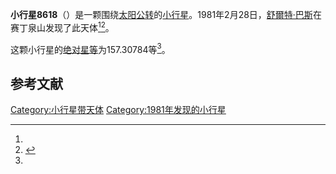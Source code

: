 {{Infobox planet
| bgcolour = #FFFFC0
| name = 8618
| symbol = 
| image = 
| caption = 
| discovery = yes
| discovery_ref = 
| discoverer = [[舒爾特·巴斯|舒爾特·巴斯]]
| discovery_site = [[赛丁泉山|赛丁泉山]] 
| discovered = 1981年2月28日
| designations = yes
| mp_name = 
| named_after = 
| alt_names = 1981 DX/ 1972 TC6 / 1994 NG2
| mp_category = [[主带小行星|主带小行星]]
| orbit_ref = <ref name="a">[http://ssd.jpl.nasa.gov/sbdb.cgi?sstr=8618 8618] {{Wayback|url=http://ssd.jpl.nasa.gov/sbdb.cgi?sstr=8618 |date=20110609194323 }}，小行星數據庫瀏覽器（JPL Small-Body Database Browser）－[[美国国家航空航天局|美国国家航空航天局]]喷气推进实验室</ref>
| epoch = 2456400.5 (2013年4月18日更新)
| aphelion = {{convert|3.2523645|AU|km|3|abbr=on|lk=out}}
| perihelion = {{convert|3.1444269|AU|km|3|abbr=on}}
| semimajor = {{convert|3.1983957|AU|km|3|abbr=on}}
| eccentricity = 0.0168737
| period = 2089.280286 [[日|日]]<br />5.72[[儒略年|儒略年]]
| avg_speed = 
| inclination = 7.09925
| asc_node = 265.79446
| mean_anomaly = 
| arg_peri = 157.30784
| satellites = 
| physical_characteristics = yes
| dimensions = 
| mass = 
| density = 
| surface_grav = 
| escape_velocity = 
| sidereal_day = 
| axial_tilt = 
| pole_ecliptic_lat = 
| pole_ecliptic_lon = 
| albedo = 
| temperatures= 
| temp_name1 = 
| mean_temp_1 = 
| max_temp_1 = 
| temp_name2 = 
| max_temp_2 = 
| spectral_type = 
| abs_magnitude = 157.30784
}}

'''小行星8618'''（{{lang-en|8618}}）是一颗围绕[[太阳|太阳]][[公转|公转]]的[[小行星|小行星]]。1981年2月28日，[[舒爾特·巴斯|舒爾特·巴斯]]在赛丁泉山发现了此天体<ref name="a" /><ref>{{cite news|title=小行星列表|url=http://cfa-www.harvard.edu/iau/lists/NumberedMPs.txt|accessdate=2013-07-08|newspaper=哈佛大学|archive-date=2008-05-17|archive-url=https://web.archive.org/web/20080517010638/http://cfa-www.harvard.edu/iau/lists/NumberedMPs.txt|dead-url=no}}</ref>。

这颗小行星的[[绝对星等|绝对星等]]为157.30784等<ref name="a" />。

==参考文献==
{{reflist}}
{{Minor Planet Number|[[小行星8617|小行星8617]]|[[小行星8619|小行星8619]]}}

{{小天体}}

[[Category:小行星带天体|Category:小行星带天体]]
[[Category:1981年发现的小行星|Category:1981年发现的小行星]]

{{asteroid-stub}}